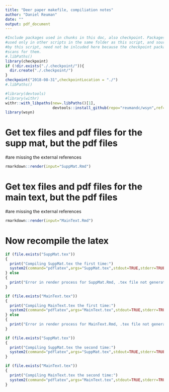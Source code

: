 ```yaml
---
title: "Deer paper makefile, compiliation notes"
author: "Daniel Reuman"
date: ""
output: pdf_document
---
```


<!--checkpoint package - when present, uses the package, sets up a local
installation of all packages as they existed on the date specified, in the
same directory as this file.-->
```r
#Include packages used in chunks in this doc, also checkpoint. Packages
#used only in other scripts in the same folder as this script, and sourced
#by this script, need not be inlcuded here because the checkpoint package
#scans for them.
#.libPaths()
library(checkpoint)
if (!dir.exists("./.checkpoint/")){
  dir.create("./.checkpoint/")
}
checkpoint("2018-08-31",checkpointLocation = "./")
#.libPaths()
```

<!--For installing packages from github-->
```r
#library(devtools)
#library(withr)
withr::with_libpaths(new=.libPaths()[1],
                     devtools::install_github(repo="reumandc/wsyn",ref="CRANv1p0p0",force=TRUE))
library(wsyn)
```

# Get tex files and pdf files for the supp mat, but the pdf files 
#are missing the external references 

```r
rmarkdown::render(input="SuppMat.Rmd") 
```

# Get tex files and pdf files for the main text, but the pdf files 
#are missing the external references 

```r
rmarkdown::render(input="MainText.Rmd") 
```

# Now recompile the latex

```r
if (file.exists("SuppMat.tex"))
{
  print("Compiling SuppMat.tex the first time:")
  system2(command="pdflatex",args="SuppMat.tex",stdout=TRUE,stderr=TRUE)
} else
{
  print("Error in render process for SuppMat.Rmd, .tex file not generated, so not compiled.")
}
```

```r
if (file.exists("MainText.tex"))
{
  print("Compiling MainText.tex the first time:")
  system2(command="pdflatex",args="MainText.tex",stdout=TRUE,stderr=TRUE)
} else
{
  print("Error in render process for MainText.Rmd, .tex file not generated, so not compiled.")
}
```

```r
if (file.exists("SuppMat.tex"))
{
  print("Compiling SuppMat.tex the second time:")
  system2(command="pdflatex",args="SuppMat.tex",stdout=TRUE,stderr=TRUE)
} 
```

```r
if (file.exists("MainText.tex"))
{
  print("Compiling MainText.tex the second time:")
  system2(command="pdflatex",args="MainText.tex",stdout=TRUE,stderr=TRUE)
} 
```